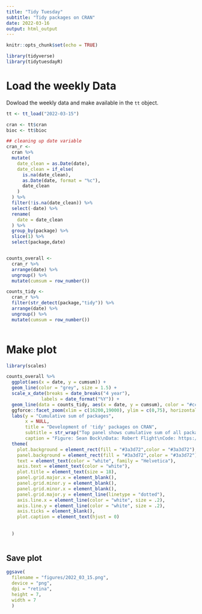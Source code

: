 ```yaml
---
title: "Tidy Tuesday"
subtitle: "Tidy packages on CRAN"
date: 2022-03-16
output: html_output
---
```



```r

knitr::opts_chunk$set(echo = TRUE)

library(tidyverse)
library(tidytuesdayR)

```

# Load the weekly Data

Dowload the weekly data and make available in the `tt` object.

```r

tt <- tt_load("2022-03-15")

cran <- tt$cran
bioc <- tt$bioc

```


```r
## cleaning up date variable
cran_r <-
  cran %>%
  mutate(
    date_clean = as.Date(date),
    date_clean = if_else(
      is.na(date_clean),
      as.Date(date, format = "%c"), 
      date_clean
    )
  ) %>%
  filter(!is.na(date_clean)) %>% 
  select(-date) %>%
  rename(
    date = date_clean
  ) %>%
  group_by(package) %>%
  slice(1) %>%
  select(package,date)


counts_overall <-
  cran_r %>%
  arrange(date) %>%
  ungroup() %>%
  mutate(cumsum = row_number()) 

counts_tidy <-
  cran_r %>%
  filter(str_detect(package,"tidy")) %>%
  arrange(date) %>%
  ungroup() %>%
  mutate(cumsum = row_number()) 
  

```

# Make plot

```r
library(scales)

counts_overall %>%
  ggplot(aes(x = date, y = cumsum)) +
  geom_line(color = "grey", size = 1.5) +
  scale_x_date(breaks = date_breaks("4 year"),
             labels = date_format("%Y")) +
  geom_line(data = counts_tidy, aes(x = date, y = cumsum), color = "#ccb144", size = 2) +
  ggforce::facet_zoom(xlim = c(16200,19000), ylim = c(0,75), horizontal = FALSE, zoom.size = 3) +
  labs(y = "Cumulative sum of packages",
       x = NULL,
       title = "Development of 'tidy' packages on CRAN",
       subtitle = str_wrap("Top panel shows cumulative sum of all packages on CRAN. Zoomed panel (bottom, gold line) displays trends in packages that contain 'tidy' in name.", width = 50),
       caption = "Figure: Sean Bock\nData: Robert Flight\nCode: https://github.com/Sdbock/tidytuesday") +
  theme(
    plot.background = element_rect(fill = "#3a3d72",color = "#3a3d72"),
    panel.background = element_rect(fill = "#3a3d72",color = "#3a3d72"),
    text = element_text(color = "white", family = "Helvetica"),
    axis.text = element_text(color = "white"),
    plot.title = element_text(size = 18),
    panel.grid.major.x = element_blank(),
    panel.grid.minor.y = element_blank(),
    panel.grid.minor.x = element_blank(),
    panel.grid.major.y = element_line(linetype = "dotted"),
    axis.line.x = element_line(color = "white", size = .2),
    axis.line.y = element_line(color = "white", size = .2),
    axis.ticks = element_blank(),
    plot.caption = element_text(hjust = 0)
    
    
  )
  
```

## Save plot

```r

ggsave(
  filename = "figures/2022_03_15.png",
  device = "png",
  dpi = "retina",
  height = 7,
  width = 7
  )

```
